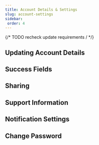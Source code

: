 ```yaml
---
title: Account Details & Settings
slug: account-settings
sidebar:
 order: 4
---
```


{/* TODO recheck update requirements /  */}
## Updating Account Details

## Success Fields

## Sharing

## Support Information

## Notification Settings

## Change Password

